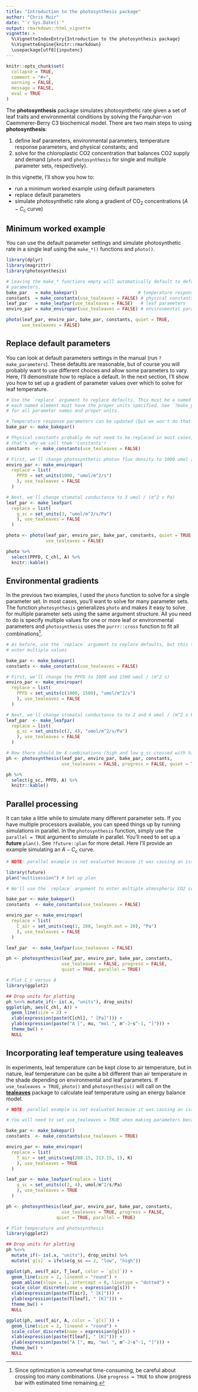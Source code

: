 ```yaml
---
title: "Introduction to the photosynthesis package"
author: "Chris Muir"
date: "`r Sys.Date()`"
output: rmarkdown::html_vignette
vignette: >
  %\VignetteIndexEntry{Introduction to the photosynthesis package}
  %\VignetteEngine{knitr::rmarkdown}
  \usepackage[utf8]{inputenc}
---
```


```r
knitr::opts_chunk$set(
  collapse = TRUE,
  comment = "#>",
  warning = FALSE,
  message = FALSE,
  eval = TRUE
)
```

The **photosynthesis** package simulates photosynthetic rate given a set of leaf traits and environmental conditions by solving the Farquhar-von Caemmerer-Berry C3 biochemical model. There are two main steps to using **photosynthesis**:

1. define leaf parameters, environmental parameters, temperature response parameters, and physical constants; and 
2. solve for the chloroplastic CO2 concentration that balances CO2 supply and demand (`photo` and `photosynthesis` for single and multiple parameter sets, respectively).

In this vignette, I'll show you how to:

- run a minimum worked example using default parameters
- replace default parameters
- simulate photosynthetic rate along a gradient of CO$_2$ concentrations ($A-C_\mathrm{c}$ curve)

## Minimum worked example

You can use the default parameter settings and simulate photosynthetic rate in a single leaf using the `make_*()` functions and `photo()`.

```r

library(dplyr)
library(magrittr)
library(photosynthesis)

# Leaving the make_* functions empty will automatically default to defaults
# parameters.
bake_par   = make_bakepar()                       # temperature response parameters
constants  = make_constants(use_tealeaves = FALSE) # physical constants
leaf_par   = make_leafpar(use_tealeaves = FALSE)   # leaf parameters
enviro_par = make_enviropar(use_tealeaves = FALSE) # environmental parameters

photo(leaf_par, enviro_par, bake_par, constants, quiet = TRUE,
      use_tealeaves = FALSE)

```

## Replace default parameters

You can look at default parameters settings in the manual (run `?make_parameters`). These defaults are reasonable, but of course you will probably want to use different choices and allow some parameters to vary. Here, I'll demonstrate how to replace a default. In the next section, I'll show you how to set up a gradient of parameter values over which to solve for leaf temperature.

```r

# Use the `replace` argument to replace defaults. This must be a named list, and
# each named element must have the proper units specified. See `?make_parameters`
# for all parameter names and proper units.

# Temperature response parameters can be updated (but we won't do that here)
bake_par <- make_bakepar()

# Physical constants probably do not need to be replaced in most cases,
# that's why we call them 'constants'!
constants  <- make_constants(use_tealeaves = FALSE)

# First, we'll change photosynthetic photon flux density to 1000 umol / (m^2 s)
enviro_par <- make_enviropar(
  replace = list(
    PPFD = set_units(1000, "umol/m^2/s")
    ), use_tealeaves = FALSE
  )

# Next, we'll change stomatal conductance to 3 umol / (m^2 s Pa)
leaf_par <- make_leafpar(
  replace = list(
    g_sc = set_units(3, "umol/m^2/s/Pa")
    ), use_tealeaves = FALSE
  )

photo <- photo(leaf_par, enviro_par, bake_par, constants, quiet = TRUE,
               use_tealeaves = FALSE)

photo %>%
  select(PPFD, C_chl, A) %>%
  knitr::kable()

```

## Environmental gradients

In the previous two examples, I used the `photo` function to solve for a single parameter set. In most cases, you'll want to solve for many parameter sets. The function `photosynthesis` generalizes `photo` and makes it easy to solve for multiple parameter sets using the same argument structure. All you need to do is specify multiple values for one or more leaf or environmental parameters and `photosynthesis` uses the `purrr::cross` function to fit all combinations^[Since optimization is somewhat time-consuming, be careful about crossing too many combinations. Use `progress = TRUE` to show progress bar with estimated time remaining.].

```r

# As before, use the `replace` argument to replace defaults, but this time we
# enter multiple values

bake_par <- make_bakepar()
constants <- make_constants(use_tealeaves = FALSE)

# First, we'll change the PPFD to 1000 and 1500 umol / (m^2 s)
enviro_par <- make_enviropar(
  replace = list(
    PPFD = set_units(c(1000, 1500), "umol/m^2/s")
    ), use_tealeaves = FALSE
  )

# Next, we'll change stomatal conductance to to 2 and 4 umol / (m^2 s Pa)
leaf_par  <- make_leafpar(
  replace = list(
    g_sc = set_units(c(2, 4), "umol/m^2/s/Pa")
    ), use_tealeaves = FALSE
  )

# Now there should be 4 combinations (high and low g_sc crossed with high and low PPFD)
ph <- photosynthesis(leaf_par, enviro_par, bake_par, constants, 
                     use_tealeaves = FALSE, progress = FALSE, quiet = TRUE)

ph %>% 
  select(g_sc, PPFD, A) %>%
  knitr::kable()

```

## Parallel processing

It can take a little while to simulate many different parameter sets. If you have multiple processors available, you can speed things up by running simulations in parallel. In the `photosynthesis` function, simply use the `parallel = TRUE` argument to simulate in parallel. You'll need to set up a **future** `plan()`. See `?future::plan` for more detail. Here I'll provide an example simulating an $A-C_c$ curve.

```r

# NOTE: parallel example is not evaluated because it was causing an issue with CRAN, but you can copy-and-paste the code to run on your own machine.

library(future)
plan("multisession") # Set up plan

# We'll use the `replace` argument to enter multiple atmospheric CO2 concentrations

bake_par <- make_bakepar()
constants  <- make_constants(use_tealeaves = FALSE)

enviro_par <- make_enviropar(
  replace = list(
    C_air = set_units(seq(1, 200, length.out = 20), "Pa")
    ), use_tealeaves = FALSE
  )

leaf_par  <- make_leafpar(use_tealeaves = FALSE)

ph <- photosynthesis(leaf_par, enviro_par, bake_par, constants, 
                     use_tealeaves = FALSE, progress = FALSE, 
                     quiet = TRUE, parallel = TRUE)

# Plot C_c versus A
library(ggplot2)

## Drop units for plotting
ph %<>% mutate_if(~ is(.x, "units"), drop_units)
ggplot(ph, aes(C_chl, A)) +
  geom_line(size = 2) +
  xlab(expression(paste(C[chl], " [Pa]"))) +
  ylab(expression(paste("A [", mu, "mol ", m^-2~s^-1, "]"))) +
  theme_bw() +
  NULL

```

## Incorporating leaf temperature using **tealeaves**

In experiments, leaf temperature can be kept close to air temperature, but in nature, leaf temperature can be quite a bit different than air temperature in the shade depending on environmental and leaf parameters. If `use_tealeaves = TRUE`, `photo()` and `photosynthesis()` will call on the [**tealeaves**](https://CRAN.R-project.org/package=tealeaves) package to calculate leaf temperature using an energy balance model. 

```r

# NOTE: parallel example is not evaluated because it was causing an issue with CRAN, but you can copy-and-paste the code to run on your own machine.

# You will need to set use_tealeaves = TRUE when making parameters because additional parameters are needed for tealeaves.

bake_par <- make_bakepar()
constants  <- make_constants(use_tealeaves = TRUE)

enviro_par <- make_enviropar(
  replace = list(
    T_air = set_units(seq(288.15, 313.15, 1), K)
    ), use_tealeaves = TRUE
  )

leaf_par <- make_leafpar(replace = list(
    g_sc = set_units(c(2, 4), umol/m^2/s/Pa)
    ), use_tealeaves = TRUE
  )

ph <- photosynthesis(leaf_par, enviro_par, bake_par, constants, 
                     use_tealeaves = TRUE, progress = FALSE, 
                   quiet = TRUE, parallel = TRUE)

# Plot temperature and photosynthesis
library(ggplot2)

## Drop units for plotting
ph %<>% 
  mutate_if(~ is(.x, "units"), drop_units) %>%
  mutate(`g[s]` = ifelse(g_sc == 2, "low", "high"))

ggplot(ph, aes(T_air, T_leaf, color = `g[s]`)) +
  geom_line(size = 2, lineend = "round") +
  geom_abline(slope = 1, intercept = 0, linetype = "dotted") +
  scale_color_discrete(name = expression(g[s])) +
  xlab(expression(paste(T[air], " [K]"))) +
  ylab(expression(paste(T[leaf], " [K]"))) +
  theme_bw() +
  NULL

ggplot(ph, aes(T_air, A, color = `g[s]`)) +
  geom_line(size = 2, lineend = "round") +
  scale_color_discrete(name = expression(g[s])) +
  xlab(expression(paste(T[leaf], " [K]"))) +
  ylab(expression(paste("A [", mu, "mol ", m^-2~s^-1, "]"))) +
  theme_bw() +
  NULL

```